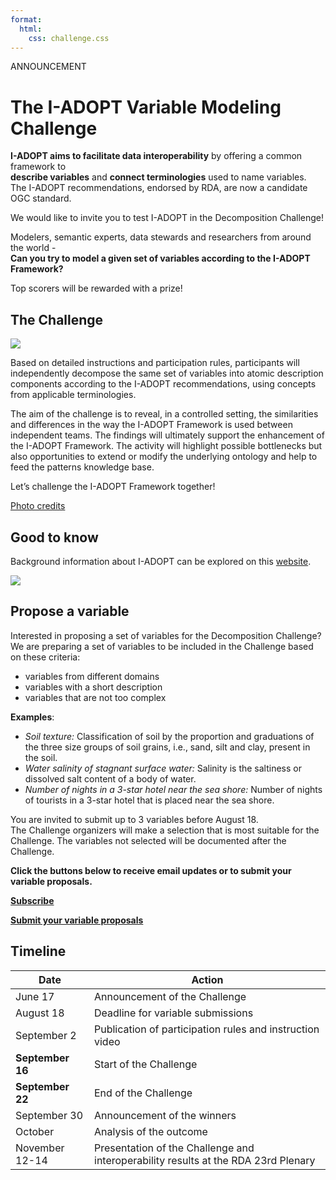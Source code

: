 ```yaml
---
format:
  html:
    css: challenge.css
---
```


<p id=announcement>ANNOUNCEMENT</p>

# The I-ADOPT Variable Modeling Challenge

**I-ADOPT aims to facilitate data interoperability** by offering a common framework to\
**describe variables** and **connect terminologies** used to name variables.\
The I-ADOPT recommendations, endorsed by RDA, are now a candidate OGC standard.

We would like to invite you to test I-ADOPT in the Decomposition Challenge!

Modelers, semantic experts, data stewards and researchers from around the world -\
**Can you try to model a given set of variables according to the I-ADOPT Framework?**

Top scorers will be rewarded with a prize!

## The Challenge

::: {layout="[ 40, 60 ]"}
::: {#first-column}
![](img/challengecropped.jpg) 
:::

::: {#second-column}
Based on detailed instructions and participation rules, participants will independently decompose the same set of variables into atomic description components according to the I-ADOPT recommendations, using concepts from applicable terminologies.

The aim of the challenge is to reveal, in a controlled setting, the similarities and differences in the way the I-ADOPT Framework is used between independent teams. The findings will ultimately support the enhancement of the I-ADOPT Framework. The activity will highlight possible bottlenecks but also opportunities to extend or modify the underlying ontology and help to feed the patterns knowledge base.

Let's challenge the I-ADOPT Framework together!

:::
:::

[Photo credits](https://www.freepik.com/free-photo/strong-man-climbing-mountain_16623416.htm)

## Good to know

Background information about I-ADOPT can be explored on this [website](https://i-adopt.github.io/).

![](img/decomposition.jpg){fig-align="left"}

## Propose a variable

Interested in proposing a set of variables for the Decomposition Challenge? We are preparing a set of variables to be included in the Challenge based on these criteria:

-   variables from different domains
-   variables with a short description
-   variables that are not too complex

**Examples**:

-   *Soil texture:* Classification of soil by the proportion and graduations of the three size groups of soil grains, i.e., sand, silt and clay, present in the soil.
-   *Water salinity of stagnant surface water:* Salinity is the saltiness or dissolved salt content of a body of water.
-   *Number of nights in a 3-star hotel near the sea shore:* Number of nights of tourists in a 3-star hotel that is placed near the sea shore.

You are invited to submit up to 3 variables before August 18.\
The Challenge organizers will make a selection that is most suitable for the Challenge. The variables not selected will be documented after the Challenge.

::: {.centered-content}

**Click the buttons below to receive email updates or to submit your variable proposals.**

[**Subscribe**](https://forms.gle/ftREWLxjHjifMKho8){.btn .btn-action-primary .btn-action .btn-success .btn-lg role="button"} 

[**Submit your variable proposals**](https://forms.gle/LV2tsJQJZeYVms5z6){.btn .btn-action-primary .btn-action .btn-success .btn-lg role="button"} 

:::

## Timeline

| Date             | Action                                                                             |
|------------------|------------------------------------------------------|
| June 17          | Announcement of the Challenge                                                      |
| August 18        | Deadline for variable submissions                                                  |
| September 2      | Publication of participation rules and instruction video                           |
| **September 16** | Start of the Challenge                                                             |
| **September 22** | End of the Challenge                                                               |
| September 30     | Announcement of the winners                                                        |
| October          | Analysis of the outcome                                                            |
| November 12-14   | Presentation of the Challenge and interoperability results at the RDA 23rd Plenary |
